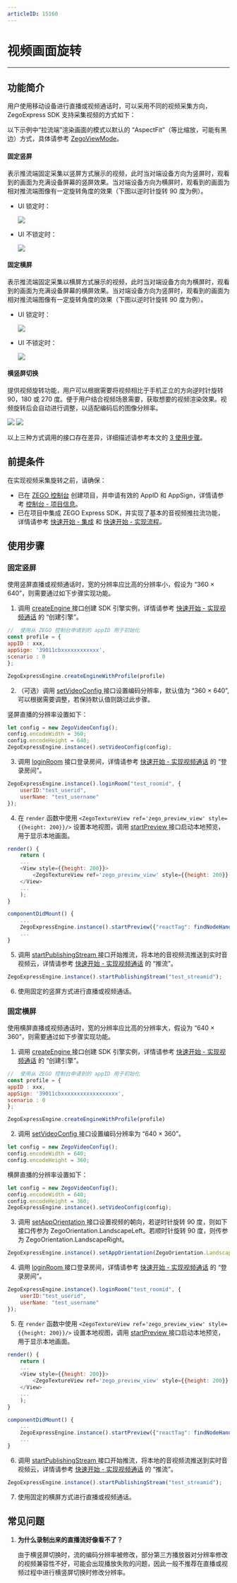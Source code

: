 ```yaml
---
articleID: 15160
---
```

# 视频画面旋转

- - -

## 功能简介

用户使用移动设备进行直播或视频通话时，可以采用不同的视频采集方向，ZegoExpress SDK 支持采集视频的方式如下：

<Note title="说明">


以下示例中“拉流端”渲染画面的模式以默认的 “AspectFit”（等比缩放，可能有黑边）方式，具体请参考 [ZegoViewMode](https://doc-zh.zego.im/unique-api/express-video-sdkhttps://doc-zh.zego.im/article/javascript_react-native/enums/_zegoexpressdefines_.zegoviewmode.html)。

</Note>



  
#### 固定竖屏

表示推流端固定采集以竖屏方式展示的视频，此时当对端设备方向为竖屏时，观看到的画面为充满设备屏幕的竖屏效果。当对端设备方向为横屏时，观看到的画面为相对推流端图像有一定旋转角度的效果（下图以逆时针旋转 90 度为例）。

- UI 锁定时：

    <Frame width="512" height="auto" caption=""><img src="https://storage.zego.im/sdk-doc/Pics/Android/Video-rotation/Fixed_portrait_screen.png" /></Frame>

- UI 不锁定时：

    <Frame width="512" height="auto" caption=""><img src="https://storage.zego.im/sdk-doc/Pics/Android/Video-rotation/Fixed_portrait_screen_noUI.png" /></Frame>

#### 固定横屏

表示推流端固定采集以横屏方式展示的视频，此时当对端设备方向为横屏时，观看到的画面为充满设备屏幕的横屏效果。当对端设备方向为竖屏时，观看到的画面为相对推流端图像有一定旋转角度的效果（下图以逆时针旋转 90 度为例）。

- UI 锁定时：

    <Frame width="512" height="auto" caption=""><img src="https://storage.zego.im/sdk-doc/Pics/Android/Video-rotation/Fixed_horizontal_screen.png" /></Frame>

- UI 不锁定时：

    <Frame width="512" height="auto" caption=""><img src="https://storage.zego.im/sdk-doc/Pics/Android/Video-rotation/Fixed_horizontal_screen_noUI.png" /></Frame>

#### 横竖屏切换

提供视频旋转功能，用户可以根据需要将视频相比于手机正立的方向逆时针旋转 90，180 或 270 度。便于用户结合视频场景需要，获取想要的视频渲染效果。视频旋转后会自动进行调整，以适配编码后的图像分辨率。

<Frame width="512" height="auto" caption=""><img src="https://storage.zego.im/sdk-doc/Pics/Android/Video-rotation/Switch_between_horizontal_and_portrait_01.png" /></Frame>

<Frame width="512" height="auto" caption=""><img src="https://storage.zego.im/sdk-doc/Pics/Android/Video-rotation/Switch_between_horizontal_and_portrait_02.png" /></Frame>

以上三种方式调用的接口存在差异，详细描述请参考本文的 [3 使用步骤](!AdvancedModule/Video_capture_rotation#3)。


## 前提条件

在实现视频采集旋转之前，请确保：

- 已在 [ZEGO 控制台](https://console.zego.im) 创建项目，并申请有效的 AppID 和 AppSign，详情请参考 [控制台 - 项目信息](/console/guide-doc2)。
- 已在项目中集成 ZEGO Express SDK，并实现了基本的音视频推拉流功能，详情请参考 [快速开始 - 集成](!Integration/SDK_Integration) 和 [快速开始 - 实现流程](!Integration/Solution_Implementation)。



## 使用步骤

### 固定竖屏

使用竖屏直播或视频通话时，宽的分辨率应比高的分辨率小，假设为 “360 × 640”，则需要通过如下步骤实现功能。

1. 调用 [createEngine ](https://doc-zh.zego.im/unique-api/express-video-sdkhttps://doc-zh.zego.im/article/javascript_react-native/classes/_zegoexpressengine_.zegoexpressengine.html#createengine) 接口创建 SDK 引擎实例，详情请参考 [快速开始 - 实现视频通话](!Integration/Solution_Implementation#CreateEngine) 的 “创建引擎”。

```javascript
//  使用从 ZEGO 控制台申请到的 appID 用于初始化
const profile = {
appID : xxx,
appSign: '39011cbxxxxxxxxxxxx',
scenario : 0
};

ZegoExpressEngine.createEngineWithProfile(profile)
```

2. （可选）调用 [setVideoConfig ](https://doc-zh.zego.im/unique-api/express-video-sdkhttps://doc-zh.zego.im/article/javascript_react-native/classes/_zegoexpressengine_.zegoexpressengine.html#setvideoconfig) 接口设置编码分辨率，默认值为 “360 × 640”, 可以根据需要调整，若保持默认值则跳过此步骤。

竖屏直播的分辨率设置如下：

```javascript
let config = new ZegoVideoConfig();
config.encodeWidth = 360;
config.encodeHeight = 640;
ZegoExpressEngine.instance().setVideoConfig(config);
```

3. 调用 [loginRoom](https://doc-zh.zego.im/unique-api/express-video-sdkhttps://doc-zh.zego.im/article/javascript_react-native/classes/_zegoexpressengine_.zegoexpressengine.html#loginroom) 接口登录房间，详情请参考 [快速开始 - 实现视频通话](!Integration/Solution_Implementation#loginRoom) 的 “登录房间”。

```javascript
ZegoExpressEngine.instance().loginRoom("test_roomid", { 
    userID:"test_userid", 
    userName: "test_username" 
});
```

4. 在 `render` 函数中使用 `<ZegoTextureView ref='zego_preview_view' style={{height: 200}}/>` 设置本地视图，调用 [startPreview ](https://doc-zh.zego.im/unique-api/express-video-sdkhttps://doc-zh.zego.im/article/javascript_react-native/classes/_zegoexpressengine_.zegoexpressengine.html#startpreview) 接口启动本地预览，用于显示本地画面。

```javascript
render() {
    return (
    ...
    <View style={{height: 200}}>
        <ZegoTextureView ref='zego_preview_view' style={{height: 200}} />
    </View>
    ...
    );
}

componentDidMount() {
    ...
    ZegoExpressEngine.instance().startPreview({"reactTag": findNodeHandle(this.refs.zego_preview_view), "viewMode": ZegoViewMode.AspectFit, "backgroundColor": 0});
    ...
}
```

5. 调用 [startPublishingStream ](https://doc-zh.zego.im/unique-api/express-video-sdkhttps://doc-zh.zego.im/article/javascript_react-native/classes/_zegoexpressengine_.zegoexpressengine.html#startpublishingstream) 接口开始推流，将本地的音视频流推送到实时音视频云，详情请参考 [快速开始 - 实现视频通话](!Integration/Solution_Implementation#publishingStream) 的 “推流”。

```javascript
ZegoExpressEngine.instance().startPublishingStream("test_streamid");
```

6. 使用固定的竖屏方式进行直播或视频通话。


### 固定横屏

使用横屏直播或视频通话时，宽的分辨率应比高的分辨率大，假设为 “640 × 360”，则需要通过如下步骤实现功能。

1. 调用 [createEngine ](https://doc-zh.zego.im/unique-api/express-video-sdkhttps://doc-zh.zego.im/article/javascript_react-native/classes/_zegoexpressengine_.zegoexpressengine.html#createengine) 接口创建 SDK 引擎实例，详情请参考 [快速开始 - 实现视频通话](!Integration/Solution_Implementation#CreateEngine) 的 “创建引擎”。

```javascript
//  使用从 ZEGO 控制台申请到的 appID 用于初始化
const profile = {
appID : xxx,
appSign: '39011cbxxxxxxxxxxxxxxxxxx',
scenario : 0
};

ZegoExpressEngine.createEngineWithProfile(profile)
```

2. 调用 [setVideoConfig ](https://doc-zh.zego.im/unique-api/express-video-sdkhttps://doc-zh.zego.im/article/javascript_react-native/classes/_zegoexpressengine_.zegoexpressengine.html#setvideoconfig) 接口设置编码分辨率为 “640 × 360”。

```javascript
let config = new ZegoVideoConfig();
config.encodeWidth = 640;
config.encodeHeight = 360;
```

横屏直播的分辨率设置如下：

```javascript
let config = new ZegoVideoConfig();
config.encodeWidth = 640;
config.encodeHeight = 360;
ZegoExpressEngine.instance().setVideoConfig(config);
```

3. 调用 [setAppOrientation ](https://doc-zh.zego.im/unique-api/express-video-sdkhttps://doc-zh.zego.im/article/javascript_react-native/classes/_zegoexpressengine_.zegoexpressengine.html#setapporientation) 接口设置视频的朝向，若逆时针旋转 90 度，则如下接口传参为 ZegoOrientation.LandscapeLeft。若顺时针旋转 90 度，则传参为 ZegoOrientation.LandscapeRight。

```javascript
ZegoExpressEngine.instance().setAppOrientation(ZegoOrientation.LandscapeLeft);
```

4. 调用 [loginRoom ](https://doc-zh.zego.im/unique-api/express-video-sdkhttps://doc-zh.zego.im/article/javascript_react-native/classes/_zegoexpressengine_.zegoexpressengine.html#loginroom) 接口登录房间，详情请参考 [快速开始 - 实现视频通话](!Integration/Solution_Implementation#loginRoom) 的 “登录房间”。

```javascript
ZegoExpressEngine.instance().loginRoom("test_roomid", { 
    userID:"test_userid", 
    userName: "test_username" 
});
```

5. 在 `render` 函数中使用 `<ZegoTextureView ref='zego_preview_view' style={{height: 200}}/>` 设置本地视图，调用 [startPreview ](https://doc-zh.zego.im/unique-api/express-video-sdkhttps://doc-zh.zego.im/article/javascript_react-native/classes/_zegoexpressengine_.zegoexpressengine.html#startpreview) 接口启动本地预览，用于显示本地画面。

```javascript
render() {
    return (
    ...
    <View style={{height: 200}}>
        <ZegoTextureView ref='zego_preview_view' style={{height: 200}} />
    </View>
    ...
    );
}

componentDidMount() {
    ...
    ZegoExpressEngine.instance().startPreview({"reactTag": findNodeHandle(this.refs.zego_preview_view), "viewMode": ZegoViewMode.AspectFit, "backgroundColor": 0});
    ...
}
```

6. 调用 [startPublishingStream ](https://doc-zh.zego.im/unique-api/express-video-sdkhttps://doc-zh.zego.im/article/javascript_react-native/classes/_zegoexpressengine_.zegoexpressengine.html#startpublishingstream) 接口开始推流，将本地的音视频流推送到实时音视频云，详情请参考 [快速开始 - 实现视频通话](!Integration/Solution_Implementation#publishingStream) 的 “推流”。

```javascript
ZegoExpressEngine.instance().startPublishingStream("test_streamid");
```

7. 使用固定的横屏方式进行直播或视频通话。


## 常见问题

1. **为什么录制出来的直播流好像看不了？**

    由于横竖屏切换时，流的编码分辨率被修改，部分第三方播放器对分辨率修改的视频兼容性不好，可能会出现播放失败的问题，因此一般不推荐在直播或视频过程中进行横竖屏切换时修改分辨率。
